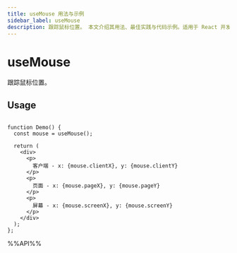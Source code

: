```yaml
---
title: useMouse 用法与示例
sidebar_label: useMouse
description: 跟踪鼠标位置。 本文介绍其用法、最佳实践与代码示例。适用于 React 开发中需要处理副作用的场景。
---
```

# useMouse

跟踪鼠标位置。

## Usage

```tsx live

function Demo() {
  const mouse = useMouse();

  return (
    <div>
      <p>
        客户端 - x: {mouse.clientX}, y: {mouse.clientY}
      </p>
      <p>
        页面 - x: {mouse.pageX}, y: {mouse.pageY}
      </p>
      <p>
        屏幕 - x: {mouse.screenX}, y: {mouse.screenY}
      </p>
    </div>
  );
};

```

%%API%%